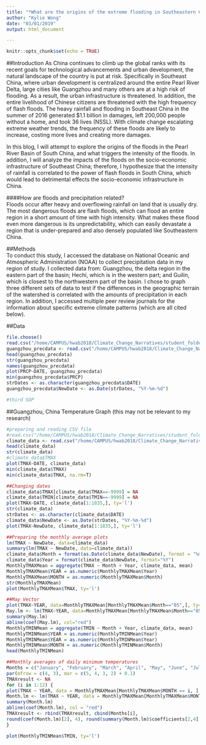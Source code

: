 ```yaml
---
title: "*What are the origins of the extreme flooding in Southeastern China?*"
author: "Kylie Wong"
date: "03/01/2019"
output: html_document

---
```


```r
knitr::opts_chunk$set(echo = TRUE)
```

##Introduction 
As China continues to climb up the global ranks with its recent goals for technological advancements and urban development, the natural landscape of the country is put at risk. Specifically in Southeast China, where urban development is centralized around the entire Pearl River Delta, large cities like Guangzhou and many others are at a high risk of flooding. As a result, the urban infrastructure is threatened. In addition, the entire livelihood of Chinese citizens are threatened with the high frequency of flash floods. The heavy rainfall and flooding in Southeast China in the summer of 2016 generated $1.1 billion in damages, left 200,000 people without a home, and took 36 lives (NSSL). With climate change escalating extreme weather trends, the frequency of these floods are likely to increase, costing more lives and creating more damages. 

In this blog, I will attempt to explore the origins of the floods in the Pearl River Basin of South China, and what triggers the intensity of the floods. In addition, I will analyze the impacts of the floods on the socio-economic infrastructure of Southeast China; therefore, I hypothesize that the intensity of rainfall is correlated to the power of flash floods in South China, which would lead to detrimental effects the socio-economic infrastructure in China.  



####How are floods and precipitation related?  
Floods occur after heavy and overflowing rainfall on land that is usually dry. The most dangerous floods are flash floods, which can flood an entire region in a short amount of time with high intensity. What makes these flood even more dangerous is its unpredictability, which can easily devastate a region that is under-prepared and also densely populated like Southeastern China.    



##Methods  
To conduct this study, I accessed the database on National Oceanic and Atmospheric Administration  (NOAA) to collect precipitation data in my region of study. I collected data from: Guangzhou, the delta region in the eastern part of the basin; Hechi, which is in the western part; and Guilin, which is closest to the northwestern part of the basin. I chose to graph three different sets of data to test if the differences in the geographic terrain of the watershed is correlated with the amounts of precipitation in each region. In addition, I accessed multiple peer review journals for the information about specific extreme climate patterns (which are all cited below). 



##Data
```r
file.choose()
read.csv("/home/CAMPUS/hwab2018/Climate_Change_Narratives/student_folders/Wong/guangzhouprecip.csv")
guangzhou_precdata <- read.csv("/home/CAMPUS/hwab2018/Climate_Change_Narratives/student_folders/Wong/guangzhouprecip.csv")
head(guangzhou_precdata)
str(guangzhou_precdata)
names(guangzhou_precdata)
plot(PRCP~DATE, guangzhou_precdata)
min(guangzhou_precdata$PRCP)
strDates <- as.character(guangzhou_precdata$DATE)
guangzhou_precdata$NewDate <- as.Date(strDates, "%Y-%m-%d")

```

```r
#third SOP

```


##Guangzhou, China Temperature Graph 
(this may not be relevant to my research)
```r
#preparing and reading CSV file 
#read.csv("/home/CAMPUS/hwab2018/Climate_Change_Narratives/student_folders/Wong/kyliewong_guangzhou_data.csv")
climate_data <- read.csv("/home/CAMPUS/hwab2018/Climate_Change_Narratives/student_folders/Wong/kyliewong_guangzhou_data.csv")
head(climate_data)
str(climate_data)
#climate_data$TMAX
plot(TMAX~DATE, climate_data)
min(climate_data$TMAX)
min(climate_data$TMAX, na.rm=T)
```

```r
##Changing dates
climate_data$TMAX[climate_data$TMAX==-9999] = NA
climate_data$TMIN[climate_data$TMIN==-9999] = NA
plot(TMAX~DATE, climate_data[1:1835,], ty='l')
str(climate_data)
strDates <- as.character(climate_data$DATE)
climate_data$NewDate <- as.Date(strDates, "%Y-%m-%d")
plot(TMAX~NewDate, climate_data[1:1835,], ty='l')
```

```r
##Preparing the monthly average plots 
lm(TMAX ~ NewDate, data=climate_data)
summary(lm(TMAX ~ NewDate, data=climate_data))
climate_data$Month = format(as.Date(climate_data$NewDate), format = "%m")
climate_data$Year = format(climate_data$NewDate, format="%Y")
MonthlyTMAXMean = aggregate(TMAX ~ Month + Year, climate_data, mean)
MonthlyTMAXMean$YEAR = as.numeric(MonthlyTMAXMean$Year)
MonthlyTMAXMean$MONTH = as.numeric(MonthlyTMAXMean$Month)
str(MonthlyTMAXMean)
plot(MonthlyTMAXMean$TMAX, ty='l')
```

```r
##May Vector 
plot(TMAX~YEAR, data=MonthlyTMAXMean[MonthlyTMAXMean$Month=="05",], ty='l', xlim=c(1950, 2020))
May.lm <- lm(TMAX~YEAR, data=MonthlyTMAXMean[MonthlyTMAXMean$Month=="05",])
summary(May.lm)
abline(coef(May.lm), col="red")
MonthlyTMINMean = aggregate(TMIN ~ Month + Year, climate_data, mean)
MonthlyTMINMean$YEAR = as.numeric(MonthlyTMINMean$Year)
MonthlyTMINMean$YEAR = as.numeric(MonthlyTMINMean$Year)
MonthlyTMINMean$MONTH = as.numeric(MonthlyTMINMean$Month)
head(MonthlyTMINMean)
```


```r
##Monthly averages of daily minimum temperatures
Months = c("January", "February", "March", "April", "May", "June", "July", "August", "September", "October", "November", "December")
par(mfrow = c(4, 3), mar = c(5, 4, 3, 2) + 0.1)
TMAXresult <- NA
for (i in 1:12) {
plot(TMAX ~ YEAR, data = MonthlyTMAXMean[MonthlyTMAXMean$MONTH == i, ], ty = "l", las = 1, xlim = c(1940, 2020), main = Months[i])
Month.lm <- lm(TMAX ~ YEAR, data = MonthlyTMAXMean[MonthlyTMAXMean$MONTH == i, ])
summary(Month.lm)
abline(coef(Month.lm), col = "red")
TMAXresult <- rbind(TMAXresult, cbind(Months[i],
round(coef(Month.lm)[2], 4), round(summary(Month.lm)$coefficients[2,4], 4), round(summary(Month.lm)$r.squared, 3)))
}

plot(MonthlyTMINMean$TMIN, ty='l')


```



